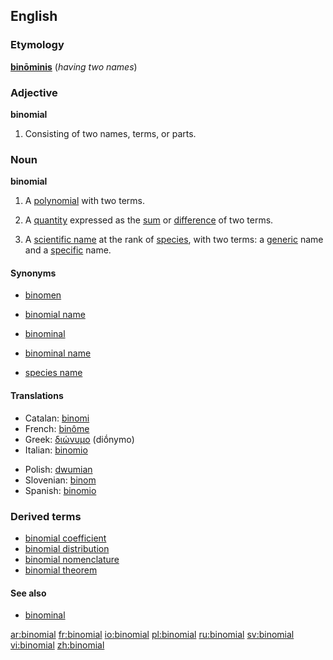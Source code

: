 {{wikipediapar|Binominal nomenclature}}
==English==
===Etymology===
{{L.}} '''[[binominis|binōminis]]''' (''having two names'')
===Adjective===
'''binomial''' 
# Consisting of two names, terms,  or parts.

===Noun===
'''binomial'''
# {{algebra}} A [[polynomial]] with two terms.
# {{algebra}} A [[quantity]] expressed as the [[sum]] or [[difference]] of two terms.
#{{context|biology|taxonomy}} A [[scientific name]] at the rank of [[species]], with two terms: a [[generic]] name and a [[specific]] name.

====Synonyms====
*{{context|biology|taxonomy}} [[binomen]] 
*{{context|biology|taxonomy}} [[binomial name]]
*{{context|biology|taxonomy}} [[binominal]]
*{{context|biology|taxonomy}} [[binominal name]]
*{{context|biology|taxonomy}} [[species name]]

====Translations====
{{top}}
*Catalan: [[binomi]] {{m}}
*French: [[binôme]] {{m}}
*Greek: [[διώνυμο]] (diṓnymo) {{m}}
*Italian: [[binomio]] {{m}}
{{mid}}
*Polish: [[dwumian]] {{m}}
*Slovenian: [[binom]] {{m}}
*Spanish: [[binomio]] {{m}}
{{bottom}}

===Derived terms===
*[[binomial coefficient]]
*[[binomial distribution]]
*[[binomial nomenclature]]
*[[binomial theorem]]

====See also====
*[[binominal]]

[[ar:binomial]]
[[fr:binomial]]
[[io:binomial]]
[[pl:binomial]]
[[ru:binomial]]
[[sv:binomial]]
[[vi:binomial]]
[[zh:binomial]]